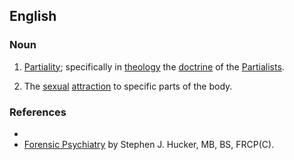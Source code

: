 ==English==

===Noun===
{{en-noun|s}}

# [[partiality|Partiality]]; specifically in [[theology]] the [[doctrine]] of the [[Partialists]].
# {{psychiatry}} The [[sexual]] [[attraction]] to specific parts of the body.

===References===
*{{R:Webster 1913}}
*[http://www.forensicpsychiatry.ca/paraphilia/partialism.htm Forensic Psychiatry] by Stephen J. Hucker, MB, BS, FRCP(C).